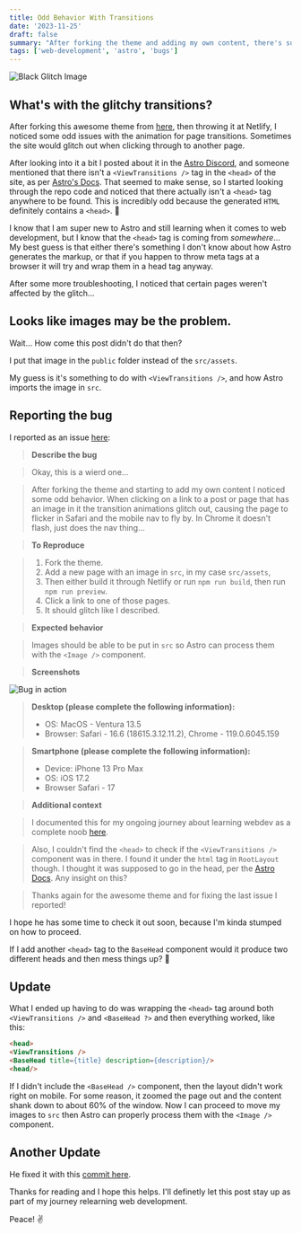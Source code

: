 ```yaml
---
title: Odd Behavior With Transitions
date: '2023-11-25'
draft: false
summary: "After forking the theme and adding my own content, there's super glitchy transitions when the site is live."
tags: ['web-development', 'astro', 'bugs']
---
```


![Black Glitch Image](/black-glitch.jpeg)

## What's with the glitchy transitions?

After forking this awesome theme from [here](https://github.com/wanoo21/tailwind-astro-starting-blog), then throwing it at Netlify, I noticed some odd issues with the animation for page transitions. Sometimes the site would glitch out when clicking through to another page.

After looking into it a bit I posted about it in the [Astro Discord](https://discord.com/channels/830184174198718474/1178031437216235571), and someone mentioned that there isn't a `<ViewTransitions />` tag in the `<head>` of the site, as per [Astro's Docs](https://docs.astro.build/en/guides/view-transitions/#adding-view-transitions-to-a-page). That seemed to make sense, so I started looking through the repo code and noticed that there actually isn't a `<head>` tag anywhere to be found. This is incredibly odd because the generated `HTML` definitely contains a `<head>`. 🤨

I know that I am super new to Astro and still learning when it comes to web development, but I know that the `<head>` tag is coming from _somewhere_... My best guess is that either there's something I don't know about how Astro generates the markup, or that if you happen to throw meta tags at a browser it will try and wrap them in a head tag anyway.

After some more troubleshooting, I noticed that certain pages weren't affected by the glitch...

## Looks like images may be the problem.

Wait... How come this post didn't do that then?

I put that image in the `public` folder instead of the `src/assets`.

My guess is it's something to do with `<ViewTransitions />`, and how Astro imports the image in `src`.

## Reporting the bug

I reported as an issue [here](https://github.com/wanoo21/tailwind-astro-starting-blog/issues/12):

> **Describe the bug**

> Okay, this is a wierd one...

> After forking the theme and starting to add my own content I noticed some odd behavior. When clicking on a link to a post or page that has an image in it the transition animations glitch out, causing the page to flicker in Safari and the mobile nav to fly by. In Chrome it doesn't flash, just does the nav thing...

> **To Reproduce**

> 1. Fork the theme.
> 2. Add a new page with an image in `src`, in my case `src/assets`,
> 3. Then either build it through Netlify or run `npm run build`, then run `npm run preview`.
> 4. Click a link to one of those pages.
> 5. It should glitch like I described.

> **Expected behavior**

> Images should be able to be put in `src` so Astro can process them with the `<Image />` component.

> **Screenshots**

 ![Bug in action](https://jpshlk.com/trasition-glitch.gif)

> **Desktop (please complete the following information):**
>  - OS: MacOS - Ventura 13.5
>  - Browser: Safari - 16.6 (18615.3.12.11.2), Chrome - 119.0.6045.159
 
> **Smartphone (please complete the following information):**
>  - Device: iPhone 13 Pro Max
>  - OS: iOS 17.2
>  - Browser Safari - 17

> **Additional context**

> I documented this for my ongoing journey about learning webdev as a complete noob [here](https://jpshlk.com/blog/odd-behavior-with-transitions/).

> Also, I couldn't find the `<head>` to check if the `<ViewTransitions />` component was in there. I found it under the `html` tag in `RootLayout` though. I thought it was supposed to go in the head, per the [Astro Docs](https://docs.astro.build/en/guides/view-transitions/#adding-view-transitions-to-a-page). Any insight on this?

>Thanks again for the awesome theme and for fixing the last issue I reported!

I hope he has some time to check it out soon, because I'm kinda stumped on how to proceed.

If I add another `<head>` tag to the `BaseHead` component would it produce two different heads and then mess things up? 🤔

## Update

What I ended up having to do was wrapping the `<head>` tag around both ``<ViewTransitions />`` and ``<BaseHead ?>`` and then everything worked, like this: 

```html
<head>
<ViewTransitions />
<BaseHead title={title} description={description}/>
<head/>
```

If I didn't include the `<BaseHead />` component, then the layout didn't work right on mobile.  For some reason, it zoomed the page out and the content shank down to about 60% of the window. Now I can proceed to move my images to `src` then Astro can properly process them with the `<Image />` component.

## Another Update

He fixed it with this [commit here](https://github.com/wanoo21/tailwind-astro-starting-blog/commit/6f8d02e8a4742d23e721f28aa11e0316167499c7). 

Thanks for reading and I hope this helps. I'll definetly let this post stay up as part of my journey relearning web development. 

Peace! ✌️